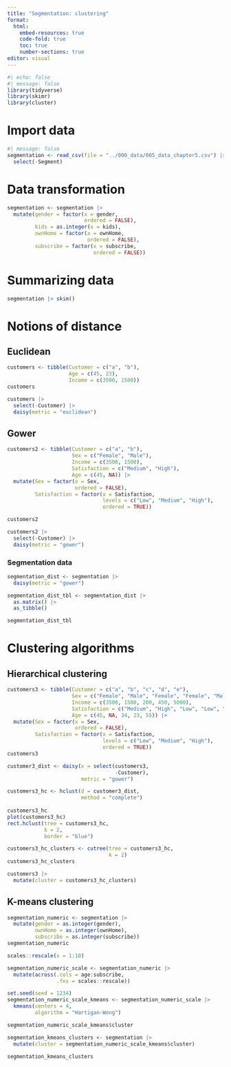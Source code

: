 ---
title: "Segmentation: clustering"
format: 
  html:
    embed-resources: true
    code-fold: true
    toc: true
    number-sections: true
editor: visual
---

```{r}
#| echo: false
#| message: false
library(tidyverse)
library(skimr)
library(cluster)
```

# Import data

```{r}
#| message: false
segmentation <- read_csv(file = "../000_data/005_data_chapter5.csv") |> 
  select(-Segment)
```

# Data transformation

```{r}
segmentation <- segmentation |>  
  mutate(gender = factor(x = gender, 
                         ordered = FALSE),
         kids = as.integer(x = kids),
         ownHome = factor(x = ownHome,
                          ordered = FALSE),
         subscribe = factor(x = subscribe,
                            ordered = FALSE))
```

# Summarizing data

```{r}
segmentation |> skim()
```

# Notions of distance

## Euclidean

```{r}
customers <- tibble(Customer = c("a", "b"),
                    Age = c(45, 23),
                    Income = c(3500, 1500))
customers
```

```{r}
customers |> 
  select(-Customer) |> 
  daisy(metric = "euclidean")
```

## Gower

```{r}
customers2 <- tibble(Customer = c("a", "b"),
                     Sex = c("Female", "Male"),
                     Income = c(3500, 1500),
                     Satisfaction = c("Medium", "High"),
                     Age = c(45, NA)) |>
  mutate(Sex = factor(x = Sex,
                      ordered = FALSE),
         Satisfaction = factor(x = Satisfaction,
                               levels = c("Low", "Medium", "High"),
                               ordered = TRUE))

customers2
```

```{r}
customers2 |> 
  select(-Customer) |> 
  daisy(metric = "gower")
```

### Segmentation data

```{r}
segmentation_dist <- segmentation |> 
  daisy(metric = "gower")
```

```{r}
segmentation_dist_tbl <- segmentation_dist |> 
  as.matrix() |> 
  as_tibble()

segmentation_dist_tbl
```

# Clustering algorithms

## Hierarchical clustering

```{r}
customers3 <- tibble(Customer = c("a", "b", "c", "d", "e"),
                     Sex = c("Female", "Male", "Female", "Female", "Male"),
                     Income = c(3500, 1500, 200, 450, 5000),
                     Satisfaction = c("Medium", "High", "Low", "Low", "Medium"),
                     Age = c(45, NA, 34, 23, 55)) |>
  mutate(Sex = factor(x = Sex,
                      ordered = FALSE),
         Satisfaction = factor(x = Satisfaction,
                               levels = c("Low", "Medium", "High"),
                               ordered = TRUE))
customers3

customer3_dist <- daisy(x = select(customers3, 
                                   -Customer),
                        metric = "gower")

customers3_hc <- hclust(d = customer3_dist,
                        method = "complete")
  
customers3_hc
plot(customers3_hc)
rect.hclust(tree = customers3_hc, 
            k = 2,
            border = "blue")

customers3_hc_clusters <- cutree(tree = customers3_hc,
                                 k = 2)
customers3_hc_clusters

customers3 |> 
  mutate(cluster = customers3_hc_clusters)
```

## K-means clustering

```{r}
segmentation_numeric <- segmentation |>
  mutate(gender = as.integer(gender),
         ownHome = as.integer(ownHome),
         subscribe = as.integer(subscribe))
segmentation_numeric

scales::rescale(x = 1:10)

segmentation_numeric_scale <- segmentation_numeric |> 
  mutate(across(.cols = age:subscribe, 
                .fns = scales::rescale))

set.seed(seed = 1234)
segmentation_numeric_scale_kmeans <- segmentation_numeric_scale |> 
  kmeans(centers = 4,
         algorithm = "Hartigan-Wong")

segmentation_numeric_scale_kmeans$cluster

segmentation_kmeans_clusters <- segmentation |> 
  mutate(cluster = segmentation_numeric_scale_kmeans$cluster)

segmentation_kmeans_clusters
```

